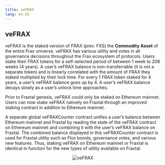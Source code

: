 ```yaml
---
title: veFRAX
lang: en-US
---
```



## veFRAX

veFRAX is the staked version of FRAX (prev. FXS) the **Commodity Asset** of the entire Frax universe. veFRAX has various utility and votes in all governance decisions throughout the Frax ecosystem of protocols. Users stake their FRAX tokens for a self-selected period of between 1 week to 208 weeks (4 years). A user’s veFRAX balance is non-transferrable (it is not a separate token) and is linearly correlated with the amount of FRAX they staked multiplied by their lock time. For every 1 FRAX token staked for 4 years, a user’s veFRAX balance goes up by 4. A user’s veFRAX balance decays slowly as a user’s unlock time approaches.

Prior to Fraxtal genesis, veFRAX could only be staked on Ethereum mainnet. Users can now stake veFRAX natively on Fraxtal through an improved staking contract in addition to Ethereum mainnet.

A separate global veFRAXCounter contract unifies a user’s balance between Ethereum mainnet and Fraxtal by reading the state of the veFRAX contract on Ethereum mainnet and combining it with the user’s veFRAX balance on Fraxtal. The combined balance displayed in this veFRAXCounter contract is used for Fraxtal utility such as Flox boosts, governance votes, and various new features. Thus, staking veFRAX on Ethereum mainnet or Fraxtal is identical in function for the new types of utility available on Fraxtal.


<p align="center">
  <Image
  src="/images/veFRAX.png"
  alt="veFRAX"
  width={600}
  height={600}
  style={{ paddingTop: 20 }}
/>
</p>

